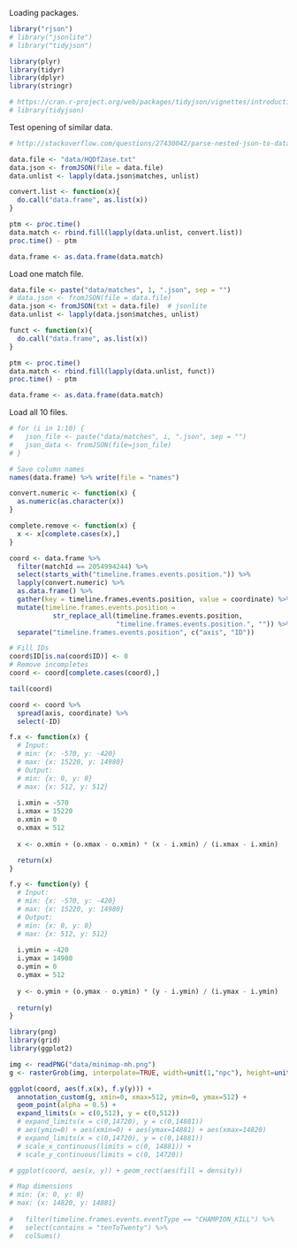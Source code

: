 

Loading packages.
```r
library("rjson")
# library("jsonlite")
# library("tidyjson")

library(plyr)
library(tidyr)
library(dplyr)
library(stringr)

# https://cran.r-project.org/web/packages/tidyjson/vignettes/introduction-to-tidyjson.html
# library(tidyjson)
```

Test opening of similar data.
```r
# http://stackoverflow.com/questions/27430042/parse-nested-json-to-data-frame-in-r

data.file <- "data/HQDf2ase.txt"
data.json <- fromJSON(file = data.file)
data.unlist <- lapply(data.json$matches, unlist)

convert.list <- function(x){
  do.call("data.frame", as.list(x))
}

ptm <- proc.time()
data.match <- rbind.fill(lapply(data.unlist, convert.list))
proc.time() - ptm

data.frame <- as.data.frame(data.match)
```

Load one match file.
```r
data.file <- paste("data/matches", 1, ".json", sep = "")
# data.json <- fromJSON(file = data.file)
data.json <- fromJSON(txt = data.file)  # jsonlite
data.unlist <- lapply(data.json$matches, unlist)

funct <- function(x){
  do.call("data.frame", as.list(x))
}

ptm <- proc.time()
data.match <- rbind.fill(lapply(data.unlist, funct))
proc.time() - ptm

data.frame <- as.data.frame(data.match)
```

Load all 10 files.
```r
# for (i in 1:10) {
#   json_file <- paste("data/matches", i, ".json", sep = "")
# 	json_data <- fromJSON(file=json_file)
# }
```

```r
# Save column names
names(data.frame) %>% write(file = "names")
```

```r
convert.numeric <- function(x) {
  as.numeric(as.character(x))
}

complete.remove <- function(x) {
  x <- x[complete.cases(x),]  
}

coord <- data.frame %>% 
  filter(matchId == 2054994244) %>%
  select(starts_with("timeline.frames.events.position.")) %>%
  lapply(convert.numeric) %>%
  as.data.frame() %>%
  gather(key = timeline.frames.events.position, value = coordinate) %>%
  mutate(timeline.frames.events.position = 
           str_replace_all(timeline.frames.events.position, 
                           "timeline.frames.events.position.", "")) %>%
  separate("timeline.frames.events.position", c("axis", "ID"))

# Fill IDs
coord$ID[is.na(coord$ID)] <- 0
# Remove incompletes
coord <- coord[complete.cases(coord),]

tail(coord)

coord <- coord %>%
  spread(axis, coordinate) %>%
  select(-ID)

f.x <- function(x) {
  # Input:
  # min: {x: -570, y: -420}
  # max: {x: 15220, y: 14980}
  # Output:
  # min: {x: 0, y: 0}
  # max: {x: 512, y: 512}
  
  i.xmin = -570
  i.xmax = 15220
  o.xmin = 0
  o.xmax = 512
  
  x <- o.xmin + (o.xmax - o.xmin) * (x - i.xmin) / (i.xmax - i.xmin)

  return(x)
}

f.y <- function(y) {
  # Input:
  # min: {x: -570, y: -420}
  # max: {x: 15220, y: 14980}
  # Output:
  # min: {x: 0, y: 0}
  # max: {x: 512, y: 512}
  
  i.ymin = -420
  i.ymax = 14980
  o.ymin = 0
  o.ymax = 512
  
  y <- o.ymin + (o.ymax - o.ymin) * (y - i.ymin) / (i.ymax - i.ymin)
  
  return(y)
}

library(png)
library(grid)
library(ggplot2)

img <- readPNG("data/minimap-mh.png")
g <- rasterGrob(img, interpolate=TRUE, width=unit(1,"npc"), height=unit(1,"npc"))

ggplot(coord, aes(f.x(x), f.y(y))) + 
  annotation_custom(g, xmin=0, xmax=512, ymin=0, ymax=512) +
  geom_point(alpha = 0.5) +
  expand_limits(x = c(0,512), y = c(0,512))
  # expand_limits(x = c(0,14720), y = c(0,14881)) 
  # aes(ymin=0) + aes(xmin=0) + aes(ymax=14881) + aes(xmax=14820)
  # expand_limits(x = c(0,14720), y = c(0,14881)) 
  # scale_x_continuous(limits = c(0, 14881)) +
  # scale_y_continuous(limits = c(0, 14720)) 

# ggplot(coord, aes(x, y)) + geom_rect(aes(fill = density))

# Map dimensions
# min: {x: 0, y: 0}
# max: {x: 14820, y: 14881}
  
#   filter(timeline.frames.events.eventType == "CHAMPION_KILL") %>%
#   select(contains = "tenToTwenty") %>%
#   colSums()
```